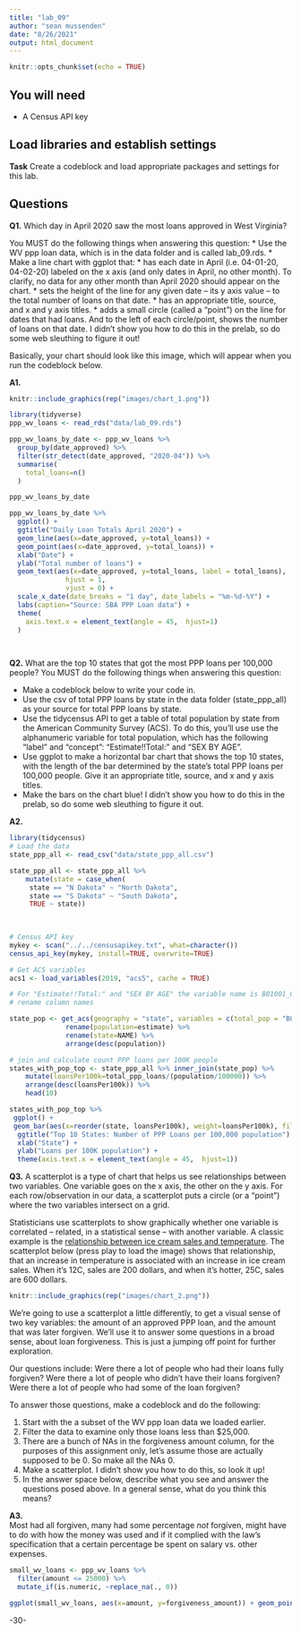 ```yaml
---
title: "lab_09"
author: "sean mussenden"
date: "8/26/2021"
output: html_document
---
```


```r
knitr::opts_chunk$set(echo = TRUE)
```

## You will need

* A Census API key

## Load libraries and establish settings

**Task** Create a codeblock and load appropriate packages and settings for this lab.

## Questions

**Q1.** Which day in April 2020 saw the most loans approved in West Virginia? 

You MUST do the following things when answering this question:
* Use the WV ppp loan data, which is in the data folder and is called lab_09.rds.
* Make a line chart with ggplot that:
  * has each date in April (i.e. 04-01-20, 04-02-20) labeled on the x axis (and only dates in April, no other month). To clarify, no data for any other month than April 2020 should appear on the chart. 
  * sets the height of the line for any given date -- its y axis value -- to the total number of loans on that date.
  * has an appropriate title, source, and x and y axis titles. 
  * adds a small circle (called a "point") on the line for dates that had loans. And to the left of each circle/point, shows the number of loans on that date.  I didn't show you how to do this in the prelab, so do some web sleuthing to figure it out! 

Basically, your chart should look like this image, which will appear when you run the codeblock below. 

**A1.** 

```r
knitr::include_graphics(rep("images/chart_1.png"))
```
```r
library(tidyverse)
ppp_wv_loans <- read_rds("data/lab_09.rds")

ppp_wv_loans_by_date <- ppp_wv_loans %>%
  group_by(date_approved) %>%
  filter(str_detect(date_approved, "2020-04")) %>%
  summarise(
    total_loans=n()
  )

ppp_wv_loans_by_date 

ppp_wv_loans_by_date %>%
  ggplot() + 
  ggtitle("Daily Loan Totals April 2020") + 
  geom_line(aes(x=date_approved, y=total_loans)) + 
  geom_point(aes(x=date_approved, y=total_loans)) + 
  xlab("Date") +
  ylab("Total number of loans") +
  geom_text(aes(x=date_approved, y=total_loans, label = total_loans),
              hjust = 1,
              vjust = 0) +
  scale_x_date(date_breaks = "1 day", date_labels = "%m-%d-%Y") +
  labs(caption="Source: SBA PPP Loan data") +
  theme(
    axis.text.x = element_text(angle = 45,  hjust=1) 
  ) 
  



```

**Q2.** What are the top 10 states that got the most PPP loans per 100,000 people? You MUST do the following things when answering this question:

* Make a codeblock below to write your code in.
* Use the csv of total PPP loans by state in the data folder (state_ppp_all) as your source for total PPP loans by state.  
* Use the tidycensus API to get a table of total population by state from the American Community Survey (ACS). To do this, you'll use use the alphanumeric variable for total population, which has the following "label" and "concept": "Estimate!!Total:" and "SEX BY AGE".  
* Use ggplot to make a horizontal bar chart that shows the top 10 states, with the length of the bar determined by the state's total PPP loans per 100,000 people. Give it an appropriate title, source, and x and y axis titles. 
* Make the bars on the chart blue! I didn't show you how to do this in the prelab, so do some web sleuthing to figure it out.  

**A2.** 
```r
library(tidycensus)
# Load the data
state_ppp_all <- read_csv("data/state_ppp_all.csv") 

state_ppp_all <- state_ppp_all %>%
    mutate(state = case_when(
     state == "N Dakota" ~ "North Dakota",
     state == "S Dakota" ~ "South Dakota",
     TRUE ~ state))
  
  

# Census API key
mykey <- scan("../../censusapikey.txt", what=character())
census_api_key(mykey, install=TRUE, overwrite=TRUE)

# Get ACS variables
acs1 <- load_variables(2019, "acs5", cache = TRUE)

# For "Estimate!!Total:" and "SEX BY AGE" the variable name is B01001_001
# rename column names

state_pop <- get_acs(geography = "state", variables = c(total_pop = "B01001_001")) %>%
              rename(population=estimate) %>%
              rename(state=NAME) %>%
              arrange(desc(population))

# join and calculate count PPP loans per 100K people
states_with_pop_top <- state_ppp_all %>% inner_join(state_pop) %>%
    mutate(loansPer100k=total_ppp_loans/(population/100000)) %>%
    arrange(desc(loansPer100k)) %>%
    head(10)

states_with_pop_top %>%
 ggplot() +
 geom_bar(aes(x=reorder(state, loansPer100k), weight=loansPer100k), fill = "blue")+ 
  ggtitle("Top 10 States: Number of PPP Loans per 100,000 population") + 
  xlab("State") +
  ylab("Loans per 100K population") +
  theme(axis.text.x = element_text(angle = 45,  hjust=1)) 
```
**Q3.**  A scatterplot is a type of chart that helps us see relationships between two variables. One variable goes on the x axis, the other on the y axis.  For each row/observation in our data, a scatterplot puts a circle (or a "point") where the two variables intersect on a grid. 

Statisticians use scatterplots to show graphically whether one variable is correlated -- related, in a statistical sense -- with another variable.  A classic example is the [relationship between ice cream sales and temperature](https://www.mathsisfun.com/data/scatter-xy-plots.html).  The scatterplot below (press play to load the image) shows that relationship, that an increase in temperature is associated with an increase in ice cream sales. When it's 12C, sales are 200 dollars, and when it's hotter, 25C, sales are 600 dollars.

```r
knitr::include_graphics(rep("images/chart_2.png"))
```

We're going to use a scatterplot a little differently, to get a visual sense of two key variables: the amount of an approved PPP loan, and the amount that was later forgiven. We'll use it to answer some questions in a broad sense, about loan forgiveness.  This is just a jumping off point for further exploration. 

Our questions include: Were there a lot of people who had their loans fully forgiven?  Were there a lot of people who didn't have their loans forgiven? Were there a lot of people who had some of the loan forgiven? 

To answer those questions, make a codeblock and do the following:

1. Start with the a subset of the WV ppp loan data we loaded earlier.
2. Filter the data to examine only those loans less than $25,000.
3. There are a bunch of NAs in the forgiveness amount column, for the purposes of this assignment only, let's assume those are actually supposed to be 0. So make all the NAs 0. 
4. Make a scatterplot. I didn't show you how to do this, so look it up! 
5. In the answer space below, describe what you see and answer the questions posed above.  In a general sense, what do you think this means?  

**A3.**  
Most had all forgiven, many had some percentage *not* forgiven, might have to do with how the money was used and if it complied with the law's specification that a certain percentage be spent on salary vs. other expenses.
```r
small_wv_loans <- ppp_wv_loans %>%
  filter(amount <= 25000) %>%
  mutate_if(is.numeric, ~replace_na(., 0))

ggplot(small_wv_loans, aes(x=amount, y=forgiveness_amount)) + geom_point(size=0.3)

```

-30-
